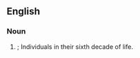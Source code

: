 ==English==

===Noun===
{{head|en|noun plural form}}

# {{plural of|sexagenarian|lang=en}}; Individuals in their sixth decade of life.